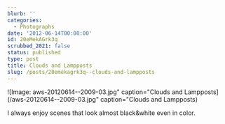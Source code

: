 ```yaml
---
blurb: ''
categories:
  - Photographs
date: '2012-06-14T00:00:00'
id: 20eMekAGrk3q
scrubbed_2021: false
status: published
type: post
title: Clouds and Lampposts
slug: /posts/20emekagrk3q--clouds-and-lampposts
---
```


![Image: aws-20120614--2009-03.jpg" caption="Clouds and Lampposts](/aws-20120614--2009-03.jpg" caption="Clouds and Lampposts)

I always enjoy scenes that look almost black&amp;white even in color.
